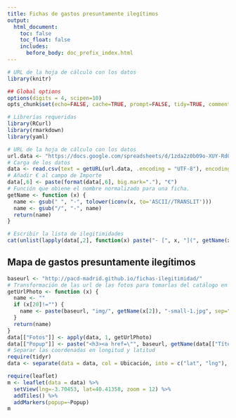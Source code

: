 ```yaml
---
title: Fichas de gastos presuntamente ilegítimos
output:
  html_document:
    toc: false
    toc_float: false
    includes:
      before_body: doc_prefix_index.html
---
```


```r
# URL de la hoja de cálculo con los datos
library(knitr)

## Global options
options(digits = 4, scipen=10)
opts_chunk$set(echo=FALSE, cache=TRUE, prompt=FALSE, tidy=TRUE, comment=NA, message=FALSE, warning=FALSE)
```


```r
# Librerías requeridas
library(RCurl)
library(rmarkdown)
library(yaml)

# URL de la hoja de cálculo con los datos
url.data <- "https://docs.google.com/spreadsheets/d/1zda2z0b09o-XUY-RdOWpcKgg-tbgn3d3syDijnKtX4s/pub?gid=176454935&single=true&output=csv"
# Carga de los datos
data <- read.csv(text = getURL(url.data, .encoding = "UTF-8"), encoding = "UTF-8", header = T, stringsAsFactors = F)
# Añadir € al campo de Importe
data[,6] <- paste(format(data[,6], big.mark="."), "€")
# Función que obiene el nombre normalizado para una ficha. 
getName <- function (x) {
  name <- gsub(" ", "-", tolower(iconv(x, to='ASCII//TRANSLIT')))
  name <- gsub("/", "-", name)
  return(name)
}
```

```r
# Escribir la lista de ilegitimidades
cat(unlist(lapply(data[,2], function(x) paste("- [", x, "](", getName(x), ".html)\n", sep=""))))
```

## Mapa de gastos presuntamente ilegítimos

```r
baseurl <- "http://pacd-madrid.github.io/fichas-ilegitimidad/"
# Transformación de las url de las fotos para tomarlas del catálogo en github
getUrlPhoto <- function (x) {
  name <- ""
  if (x[20]!="") {
    name <- paste(baseurl, "img/", getName(x[2]), "-small-1.jpg", sep="")
  }
  return(name)
}
data[["Fotos"]] <- apply(data, 1, getUrlPhoto)
data[["Popup"]] <- paste("<h3><a href=\"", baseurl, getName(data[["Título"]]), ".html\">", data[["Título"]], "</a></h3>\n\n<img src=\"", data[["Fotos"]], "\">\n\n<p>", data[["Importe"]], "</p>", sep="")
# Separar las coordenadas en longitud y latitud
require(tidyr)
data <- separate(data = data, col = Ubicación, into = c("lat", "lng"), sep = "\\,")

require(leaflet)
m <- leaflet(data = data) %>%
  setView(lng=-3.70453, lat=40.41358, zoom = 12) %>%
  addTiles() %>%
  addMarkers(popup=~Popup)
m
```

